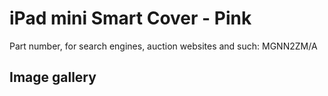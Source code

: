 # iPad mini Smart Cover - Pink

Part number, for search engines, auction websites and such: MGNN2ZM/A

## Image gallery

<div style={{ width: "768px" }}>
  <GalleryComponent
    images={[
      {
        original: "/everysource/MGNN2",
        thumbnail: "/everypreview/MGNN2",
      },
      {
        original: "/everysource/MGNN2_AV1_GOLD",
        thumbnail: "/everypreview/MGNN2_AV1_GOLD",
      },
      {
        original: "/everysource/MGNN2_AV1_SILVER",
        thumbnail: "/everypreview/MGNN2_AV1_SILVER",
      },
      {
        original: "/everysource/MGNN2_AV1_SPACE_GRAY",
        thumbnail: "/everypreview/MGNN2_AV1_SPACE_GRAY",
      },
      {
        original: "/everysource/MGNN2_AV2",
        thumbnail: "/everypreview/MGNN2_AV2",
      },
      {
        original: "/everysource/MGNN2_AV3",
        thumbnail: "/everypreview/MGNN2_AV3",
      },
      {
        original: "/everysource/MGNN2_AV4",
        thumbnail: "/everypreview/MGNN2_AV4",
      },
      {
        original: "/everysource/MGNN2_AV5",
        thumbnail: "/everypreview/MGNN2_AV5",
      }
    ]}
  />
</div>